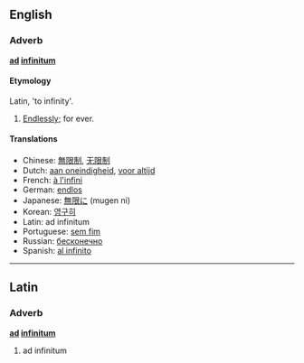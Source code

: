 ==English==
===Adverb===
'''[[ad]] [[infinitum]]'''

====Etymology====
Latin, 'to infinity'.

#[[Endless]]ly; for ever.

====Translations====
*Chinese: [[無限制]], [[无限制]]
*Dutch: [[aan oneindigheid]], [[voor altijd]]
*French: [[à l'infini]]
*German: [[endlos]]
*Japanese: [[無限に]] (mugen ni)
*Korean: [[영구히]]
*Latin: ad infinitum
*Portuguese: [[sem fim]]
*Russian: [[бесконечно]]
*Spanish: [[al infinito]]

----

==Latin==
===Adverb===
'''[[ad]] [[infinitum]]'''

#ad infinitum